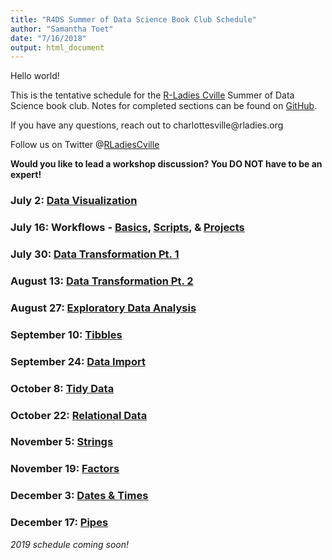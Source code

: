 ```yaml
---
title: "R4DS Summer of Data Science Book Club Schedule"
author: "Samantha Toet"
date: "7/16/2018"
output: html_document
---
```


Hello world!

This is the tentative schedule for the [R-Ladies Cville](https://www.meetup.com/rladies-charlottesville/) Summer of Data Science book club. Notes for completed sections can be found on [GitHub](https://github.com/RLadiesCharlottesville). 

If you have any questions, reach out to charlottesville@rladies.org

Follow us on Twitter @[RLadiesCville](https://twitter.com/RLadiesCville)

**Would you like to lead a workshop discussion? You DO NOT have to be an expert!**


### July 2: [Data Visualization](http://r4ds.had.co.nz/data-visualisation.html)

### July 16: Workflows - [Basics](http://r4ds.had.co.nz/workflow-basics.html), [Scripts](http://r4ds.had.co.nz/workflow-scripts.html), & [Projects](http://r4ds.had.co.nz/workflow-projects.html)

### July 30: [Data Transformation Pt. 1](http://r4ds.had.co.nz/transform.html)

### August 13: [Data Transformation Pt. 2](http://r4ds.had.co.nz/transform.html#add-new-variables-with-mutate)

### August 27: [Exploratory Data Analysis](http://r4ds.had.co.nz/exploratory-data-analysis.html)

### September 10: [Tibbles](http://r4ds.had.co.nz/tibbles.html)

### September 24: [Data Import](http://r4ds.had.co.nz/data-import.html)

### October 8: [Tidy Data](http://r4ds.had.co.nz/tidy-data.html)

### October 22: [Relational Data](http://r4ds.had.co.nz/relational-data.html)

### November 5: [Strings](http://r4ds.had.co.nz/strings.html)

### November 19: [Factors](http://r4ds.had.co.nz/factors.html)

### December 3: [Dates & Times](http://r4ds.had.co.nz/dates-and-times.html)

### December 17: [Pipes](http://r4ds.had.co.nz/pipes.html)



*2019 schedule coming soon!*